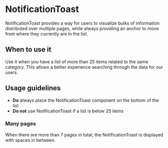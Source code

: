 
<Meta of={Stories} />

# NotificationToast

NotificationToast provides a way for users to visualize bulks of information distributed over multiple pages, while always providing an anchor to move from where they currently are in the list.

<Canvas withToolbar={true} of={Stories.Base} />
<Controls />

## When to use it

Use it when you have a list of more than 25 items related to the same category. This allows a better experience searching through the data for our users.

## Usage guidelines

- **Do** always place the NotificationToast component on the bottom of the list
- **Do not** use NotificationToast if a list is below 25 items

### Many pages

When there are more than 7 pages in total, the NotificationToast is displayed with spaces in between.

<Canvas of={Stories.Variants} />
